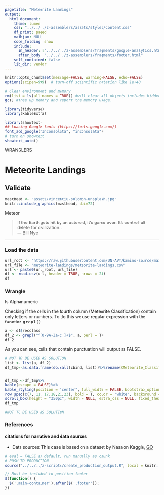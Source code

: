 ```yaml
---
pagetitle: "Meteorite Landings"
output: 
  html_document:
    theme: lumen
    css: "../../../z-assemblers/assets/styles/content.css"
    df_print: paged
    mathjax: NULL
    code_folding: show
    include:
      in_header: ["../../../z-assemblers/fragments/google-analytics.html", "../../../z-assemblers/fragments/header.html"]
      after_body: "../../../z-assemblers/fragments/footer.html"
    self_contained: false
    lib_dir: vendor
---
```


```r

knitr::opts_chunk$set(message=FALSE, warning=FALSE, echo=FALSE)
options(scipen=999)  # turn-off scientific notation like 1e+48

# Clear environment and memory
rm(list = ls(all.names = TRUE)) #will clear all objects includes hidden objects.
gc() #free up memory and report the memory usage.

library(tidyverse)
library(kableExtra)

library(showtext)
## Loading Google fonts (https://fonts.google.com/)
font_add_google("Inconsolata", "inconsolata")
# turn on showtext
showtext_auto()

```

<div class="activity">
WRANGLERS  
</div>

# Meteorite Landings
## Validate

```r

masthead <- "assets/vincentiu-solomon-unsplash.jpg"
knitr::include_graphics(masthead, dpi=72)

```

<div class="figure-text">Meteor</div>


> If the Earth gets hit by an asteroid, it's game over. It's control-alt-delete for civilization...\
--- Bill Nye\

***

### Load the data


```r

url_root <- "https://raw.githubusercontent.com/UN-AVT/kamino-source/main/sources/0-shared/data/"
url_file <- "meteorite-landings/meteorite-landings.csv"
url <- paste0(url_root, url_file)
df <- read.csv(url, header = TRUE, nrows = 25)
df

```

### Wrangle

Is Alphanumeric

Checking if the cells in the fourth column (Meteorite Classification) contain only letters or numbers. To do this we use regular expression with the function <kbd>grepl()</kbd>

```r

a <- df$recclass
df_2 <- grepl("^[0-9A-Za-z ]+$", a, perl = T)
df_2

```

As you can see, cells that contain punctuation will output as FALSE.

<!-- FOR DISPLAY ONLY -->

```r

# NOT TO BE USED AS SOLUTION
list <- list(a, df_2)
df_tmp<-as.data.frame(do.call(cbind, list))%>%rename(CMeteorite_Classification=V1,is_alpha=V2)


df_tmp <-df_tmp%>%
kable(escape = FALSE)%>%
kable_styling(position = "center", full_width = FALSE, bootstrap_options = "striped")%>%
row_spec(c(7, 11, 17,18,21,23), bold = T, color = "white", background = "#76b5c5")%>%
scroll_box(height = "350px", width = NULL, extra_css = NULL, fixed_thead = TRUE)
df_tmp

#NOT TO BE USED AS SOLUTION 

```

### References
#### citations for narrative and data sources

* Data sources: This case is based on a dataset by Nasa on Kaggle, [GO](https://www.kaggle.com/nasa/meteorite-landings){target="_blank"}


```r

# eval = FALSE as default; run manually as chunk
# PUSH TO PRODUCTION
source("../../../z-scripts/create_production_output.R", local = knitr::knit_global())

```



```js

// Must be included to position footer
$(function() {
  $('.main-container').after($('.footer'));
})

```
